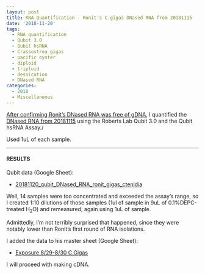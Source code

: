 ```yaml
---
layout: post
title: RNA Quantification - Ronit's C.gigas DNased RNA from 20181115
date: '2018-11-20'
tags:
  - RNA quantification
  - Qubit 3.0
  - Qubit hsRNA
  - Crassostrea gigas
  - pacific oyster
  - diploid
  - triploid
  - dessication
  - DNased RNA
categories:
  - 2018
  - Miscellaneous
---
```

[After confirming Ronit's DNased RNA was free of gDNA](https://robertslab.github.io/sams-notebook/posts/2018/2018-11-15-qPCR-Ronit's-DNased-C.gigas-RNA-with-Elongation-Factor-Primers.html), I quantified the [DNased RNA from 20181115](https://robertslab.github.io/sams-notebook/2018/11/15/DNase-Ronit's-C.gigas-Ctenidia-RNA/) using the Roberts Lab Qubit 3.0 and the Qubit hsRNA Assay./

Used 1uL of each sample.

---

#### RESULTS

Qubit data (Google Sheet):

- [20181120_qubit_DNased_RNA_ronit_gigas_ctenidia](https://docs.google.com/spreadsheets/d/1xoz9u7fwTEDxz7osmjYWU_EWsS8XZjJe_KfTbeu7eRA/edit?usp=sharing)

Well, 14 samples were too concentrated and exceeded the assay's range, so I created 1:10 dilutions of those samples (1ul of sample in 9uL of 0.1%DEPC-treated H<sub>2</sub>O) and remeasured; again using 1uL of sample.

Admittedly, I'm not terribly surprised that happened, since they were notably lower than Ronit's first round of RNA isolations.

I added the data to his master sheet (Google Sheet):

- [Exposure 8/29-8/30 C.Gigas](https://docs.google.com/spreadsheets/d/17mv8gMbmaldggA8Zf0RwBeNF_O4faY8dJFg31XO63K4/edit?usp=sharing)

I will proceed with making cDNA.
